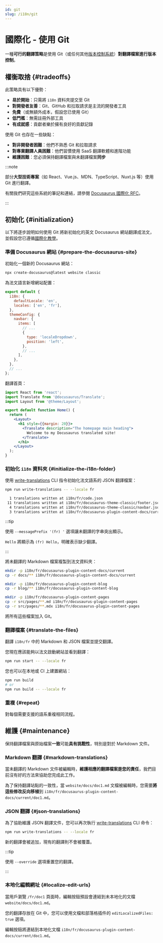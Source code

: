 ```yaml
---
id: git
slug: /i18n/git
---
```


# 國際化 - 使用 Git

一種**可行的翻譯策略**是使用 Git（或任何其他[版本控制系統](https://en.wikipedia.org/wiki/Version_control)）**對翻譯檔案進行版本控制**。

## 權衡取捨 {#tradeoffs}

此策略具有以下優勢：

- **易於開始**：只需將 `i18n` 資料夾提交至 Git
- **對開發者友善**：Git、GitHub 和拉取請求是主流的開發者工具
- **免費**（或無額外成本，假設您已使用 Git）
- **低門檻**：無需註冊外部工具
- **有成就感**：貢獻者樂於擁有良好的貢獻記錄

使用 Git 也存在一些缺點：

- **對非開發者困難**：他們不熟悉 Git 和拉取請求
- **對專業翻譯人員困難**：他們習慣使用 SaaS 翻譯軟體和進階功能
- **維護困難**：您必須保持翻譯檔案與未翻譯檔案**同步**

:::note

部分**大型技術專案**（如 React、Vue.js、MDN、TypeScript、Nuxt.js 等）使用 Git 進行翻譯。

有關我們研究這些系統的筆記和連結，請參閱 [Docusaurus 國際化 RFC](https://github.com/facebook/docusaurus/issues/3317)。

:::

## 初始化 {#initialization}

以下將逐步說明如何使用 Git 將新初始化的英文 Docusaurus 網站翻譯成法文，並假設您已遵循[國際化教學](./i18n-tutorial.mdx)。

### 準備 Docusaurus 網站 {#prepare-the-docusaurus-site}

初始化一個新的 Docusaurus 網站：

```bash
npx create-docusaurus@latest website classic
```

為法文語言新增網站配置：

```js title="docusaurus.config.js"
export default {
  i18n: {
    defaultLocale: 'en',
    locales: ['en', 'fr'],
  },
  themeConfig: {
    navbar: {
      items: [
        // ...
        {
          type: 'localeDropdown',
          position: 'left',
        },
        // ...
      ],
    },
  },
  // ...
};
```

翻譯首頁：

```jsx title="src/pages/index.js"
import React from 'react';
import Translate from '@docusaurus/Translate';
import Layout from '@theme/Layout';

export default function Home() {
  return (
    <Layout>
      <h1 style={{margin: 20}}>
        <Translate description="The homepage main heading">
          Welcome to my Docusaurus translated site!
        </Translate>
      </h1>
    </Layout>
  );
}
```

### 初始化 `i18n` 資料夾 {#initialize-the-i18n-folder}

使用 [write-translations](../cli.mdx#docusaurus-write-translations-sitedir) CLI 指令初始化法文語系的 JSON 翻譯檔案：

```bash npm2yarn
npm run write-translations -- --locale fr

  1 translations written at i18n/fr/code.json
 11 translations written at i18n/fr/docusaurus-theme-classic/footer.json
  4 translations written at i18n/fr/docusaurus-theme-classic/navbar.json
  3 translations written at i18n/fr/docusaurus-plugin-content-docs/current.json
```

:::tip

使用 `--messagePrefix '(fr) '` 選項讓未翻譯的字串突出顯示。

`Hello` 將顯示為 `(fr) Hello`，明確表示缺少翻譯。

:::

將未翻譯的 Markdown 檔案複製到法文資料夾：

```bash
mkdir -p i18n/fr/docusaurus-plugin-content-docs/current
cp -r docs/** i18n/fr/docusaurus-plugin-content-docs/current

mkdir -p i18n/fr/docusaurus-plugin-content-blog
cp -r blog/** i18n/fr/docusaurus-plugin-content-blog

mkdir -p i18n/fr/docusaurus-plugin-content-pages
cp -r src/pages/**.md i18n/fr/docusaurus-plugin-content-pages
cp -r src/pages/**.mdx i18n/fr/docusaurus-plugin-content-pages
```

將所有這些檔案加入 Git。

### 翻譯檔案 {#translate-the-files}

翻譯 `i18n/fr` 中的 Markdown 和 JSON 檔案並提交翻譯。

您現在應該能夠以法文啟動網站並看到翻譯：

```bash npm2yarn
npm run start -- --locale fr
```

您也可以在本地或 CI 上建置網站：

```bash npm2yarn
npm run build
# or
npm run build -- --locale fr
```

### 重複 {#repeat}

對每個需要支援的語系重複相同流程。

## 維護 {#maintenance}

保持翻譯檔案與原始檔案**一致**可能**具有挑戰性**，特別是對於 Markdown 文件。

### Markdown 翻譯 {#markdown-translations}

當未翻譯的 Markdown 文件被編輯時，**維護相應的翻譯檔案是您的責任**，我們目前沒有好的方法來協助您完成此工作。

為了保持翻譯站點的一致性，當 `website/docs/doc1.md` 文檔被編輯時，您需要**將這些修改反向移植**到 `i18n/fr/docusaurus-plugin-content-docs/current/doc1.md`。

### JSON 翻譯 {#json-translations}

為了協助維護 JSON 翻譯文件，您可以再次執行 [write-translations](../cli.mdx#docusaurus-write-translations-sitedir) CLI 命令：

```bash npm2yarn
npm run write-translations -- --locale fr
```

新的翻譯會被追加，現有的翻譯則不會被覆蓋。

:::tip

使用 `--override` 選項重置您的翻譯。

:::

### 本地化編輯網址 {#localize-edit-urls}

當用戶瀏覽 `/fr/doc1` 頁面時，編輯按鈕預設會連結到未本地化的文檔 `website/docs/doc1.md`。

您的翻譯存放在 Git 中，您可以使用文檔和部落格插件的 `editLocalizedFiles: true` 選項。

編輯按鈕將連結到本地化文檔 `i18n/fr/docusaurus-plugin-content-docs/current/doc1.md`。